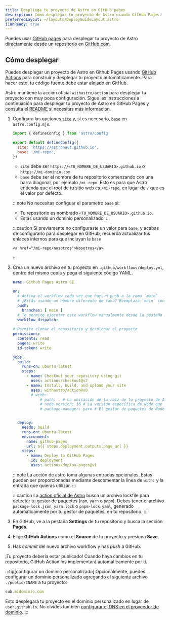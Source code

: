 ```yaml
---
title: Despliega tu proyecto de Astro en GitHub pages
description: Cómo desplegar tu proyecto de Astro usando GitHub Pages.
preferredLayout: ~/layouts/DeployGuideLayout.astro
i18nReady: true
---
```


Puedes usar [GitHub pages](https://pages.github.com/) para desplegar tu proyecto de Astro directamente desde un repositorio en [GitHub.com](https://github.com/).

## Cómo desplegar

Puedes desplegar un proyecto de Astro en Github Pages usando [GitHub Actions](https://github.com/features/actions) para construir y desplegar tu proyecto automáticamente. Para hacer esto, tu código fuente debe estar alojado en GitHub.

Astro mantiene la acción oficial `withastro/action` para desplegar tu proyecto con muy poca configuración. Sigue las instrucciones a continuación para desplegar tu proyecto de Astro en GitHub Pages y consulta el [README](https://github.com/withastro/action) si necesitas más información.

1. Configura las opciones [`site`](/es/reference/configuration-reference/#site) y, si es necesario, [`base`](/es/reference/configuration-reference/#base) en `astro.config.mjs`.

    ```js title="astro.config.mjs" ins={4-5}
    import { defineConfig } from 'astro/config'

    export default defineConfig({
      site: 'https://astronaut.github.io',
      base: '/mi-repo',
    })
    ```
    - `site` debe ser `https://<TU_NOMBRE_DE_USUARIO>.github.io` o `https://mi-dominio.com`
    - `base` debe ser el nombre de tu repositorio comenzando con una barra diagonal, por ejemplo `/mi-repo`. Esto es para que Astro entienda que el *root* de tu sitio web es `/mi-repo`, en lugar de `/` que es el valor por defecto.

    :::note
      No necesitas configuar el parametro `base` si:

    - Tu repositorio es nombrado `<TU_NOMBRE_DE_USUARIO>.github.io`.
    - Estás usando un dominio personalizado.
    :::

    :::caution
        Si previamente no configuraste un valor para `base`, y acabas de configurarlo para desplegar en GitHub, recuerda actualizar tus enlaces internos para que incluyan la `base`

    ```astro
    <a href="/mi-repo/nosotros">Nosotros</a>
    ```
    :::

2. Crea un nuevo archivo en tu proyecto en `.github/workflows/deploy.yml`, dentro del mismo copia y pega el siguiente código YAML.

    ```yaml title="deploy.yml"
    name: Github Pages Astro CI

    on:
      # Activa el workflow cada vez que hay un push a la rama `main`
      # ¿Estás usando un nombre diferente de rama? Reemplaza `main` con el nombre de tu rama
      push:
        branches: [ main ]
      # Te permite ejecutar este workflow manualmente desde la pestaña Actions en GitHub.
      workflow_dispatch:
      
    # Permite clonar el repositorio y desplegar el proyecto
    permissions:
      contents: read
      pages: write
      id-token: write

    jobs:
      build:
        runs-on: ubuntu-latest
        steps:
          - name: Checkout your repository using git
            uses: actions/checkout@v2          
          - name: Install, build, and upload your site
            uses: withastro/action@v0
            # with:
                # path: . # La ubicación de la raíz de tu proyecto de Astro dentro del repositorio. (opcional)
                # node-version: 16 # La versión específica de Node que debe utilizarse para compilar tu proyecto. Por defecto es la 16. (opcional)
                # package-manager: yarn # El gestor de paquetes de Node que debe instalar las dependencias y compilar tu proyecto. Automáticamente detectadas con base en tu archivo lockfile. (opcional)


      deploy:
        needs: build
        runs-on: ubuntu-latest
        environment:
          name: github-pages
          url: ${{ steps.deployment.outputs.page_url }}
        steps:
          - name: Deploy to GitHub Pages
            id: deployment
            uses: actions/deploy-pages@v1
    ```
    :::note
    La acción de astro toma algunas entradas opcionales. Estas pueden ser proporcionadas mediante descomentar la línea de `with:` y la entrada que quieras utilizar.
    :::

    :::caution
    La [action oficial de Astro](https://github.com/withastro/action) busca un archivo lockfile para detectar tu gestor de paquetes (`npm`, `yarn` o `pnpm`). Debes tener el archivo `package-lock.json`, `yarn.lock` o `pnpm-lock.yaml`, generado automáticamente por tu gestor de paquetes, en tu repositorio.
    :::

3. En GitHub, ve a la pestaña **Settings** de tu repositorio y busca la sección **Pages**.

4. Elige **GitHub Actions** como el **Source** de tu proyecto y presiona **Save**.  

5. Has *commit* del nuevo archivo workflow y has *push* a GitHub. 

¡Tu proyecto debería estar publicado! Cuando haya cambios en tu repositorio, GitHub Action los implementará automáticamente por ti.

:::tip[configurar un dominio personalizado]
Opcionalmente, puedes configurar un dominio personalizado agregando el siguiente archivo `./public/CNAME` a tu proyecto:

```js title="public/CNAME"
sub.midominio.com
```

Esto desplegará tu proyecto en el dominio personalizado en lugar de `user.github.io`. No olvides también [configurar el DNS en el proveedor de dominio](https://docs.github.com/en/pages/configuring-a-custom-domain-for-your-github-pages-site/managing-a-custom-domain-for-your-github-pages-site#configuring-a-subdomain).
:::

